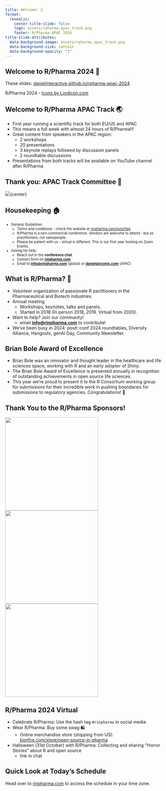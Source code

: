 ```yaml
---
title: Welcome! 🎉
format:
  revealjs:
    center-title-slide: false
    logo: assets/rpharma_apac_track.png
    footer: R/Pharma APAC 2024
title-slide-attributes:
  data-background-image: assets/rpharma_apac_track.png
  data-background-size: contain
  data-background-opacity: "1"
---
```


## Welcome to R/Pharma 2024 🎉

<script src="https://cdn.lordicon.com/lordicon-1.1.0.js"></script>
<lord-icon
    src="https://cdn.lordicon.com/lupuorrc.json"
    trigger="loop"
    style="width:500px;height:500px">
</lord-icon>

::: right
These slides: 
[danielinteractive.github.io/rpharma-apac-2024](https://danielinteractive.github.io/rpharma-apac-2024/)
:::

::: footer
R/Pharma 2024  -  <a href="https://lordicon.com/">Icons by Lordicon.com</a>
:::

## Welcome to R/Pharma APAC Track 🌏

-  First year running a scientific track for both EU/US and APAC
-  This means a full week with almost 24 hours of R/Pharma!!! 
-  Great content from speakers in the APAC region:
    -  2 workshops
    -  20 presentations
    -  3 keynote replays followed by discussion panels
    -  2 roundtable discussions
-  Presentations from both tracks will be available on YouTube channel after R/Pharma

## Thank you: APAC Track Committee  🙏

![](assets/apac_committee.png){center}

## Housekeeping 🏠

::: {style="font-size: 80%;"}
-  General Guidelines
    -  Terms and conditions - check the website at [rinpharma.com/post/faq](https://rinpharma.com/post/faq/).
    -  R/Pharma is a non-commercial conference.  Vendors are welcome to attend - but as practitioners, not salespeople.
    -  Please be patient with us - virtual is different.  This is our first year hosting on Zoom Events.
-  Asking for help:
    -  Reach out in the **conference chat**
    -  Contact form on **[rinpharma.com](https://rinpharma.com)**
    -  Email to **[info@rinpharma.com](mailto:info@rinpharma.com)** (global) or **[daniel@rconis.com](mailto:daniel@rconis.com)** (APAC)
:::

## What is R/Pharma? 🤔

-  Volunteer organization of passionate R pactitioners in the Pharmaceutical and Biotech industries.
-  Annual meeting
    -  Workshops, keynotes, talks and panels.
    -  Started in 2018 (In person 2018, 2019.  Virtual from 2020).
-  Want to help?  Join our community!
    -  email **[info@rinpharma.com](mailto:info@rinpharma.com)** to contribute! 
-  We've been busy in 2024: posit::conf 2024 roundtables, Diversity Alliance, Hangouts, genAI Day, Community Newsletter.

## Brian Bole Award of Excellence

::: {.incremental}
-  Brian Bole was an innovator and thought leader in the healthcare and life sciences space, working with R and an early adopter of Shiny. 
-  The Brian Bole Award of Excellence is presented annually in recognition of outstanding achievements in open source life sciences.
-  This year we're proud to present it to the R Consortium working group for submissions for their incredible work in pushing boundaries for submissions to regulatory agencies. Congratulations! 🎉
:::

## Thank You to the R/Pharma Sponsors!

![](assets/novo.jpeg){width=300}
![](assets/j_and_j.png){width=300}
![](assets/posit.png){width=300}

## R/Pharma 2024 Virtual

- Celebrate R/Pharma: Use the hash tag `#rinpharma` in social media 
- Wear R/Pharma: Buy some swag 🛍️
    -  Online merchandise store (shipping from US): [bonfire.com/store/open-source-in-pharma](https://www.bonfire.com/store/open-source-in-pharma/)
- Halloween (31st October) with R/Pharma: Collecting and sharing "Horror Stories" about R and open source
    -  link in chat

## Quick Look at Today's Schedule

Head over to [rinpharma.com](rinpharma.com) to access the schedule in your time zone.